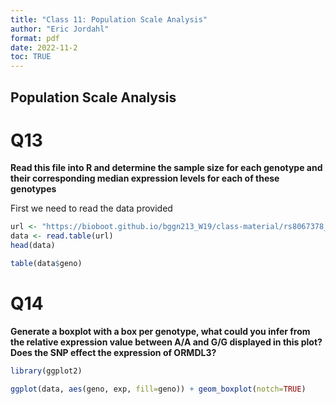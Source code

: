 ```yaml
---
title: "Class 11: Population Scale Analysis"
author: "Eric Jordahl"
format: pdf
date: 2022-11-2
toc: TRUE
---
```


## Population Scale Analysis

# **Q13**

**Read this file into R and determine the sample size for each genotype and their corresponding median expression levels for each of these genotypes**

First we need to read the data provided
```r
url <- "https://bioboot.github.io/bggn213_W19/class-material/rs8067378_ENSG00000172057.6.txt"
data <- read.table(url)
head(data)
```


```r
table(data$geno)
```

# **Q14**
**Generate a boxplot with a box per genotype, what could you infer from the relative
expression value between A/A and G/G displayed in this plot? Does the SNP effect the
expression of ORMDL3?**
```r
library(ggplot2)

ggplot(data, aes(geno, exp, fill=geno)) + geom_boxplot(notch=TRUE)
```

